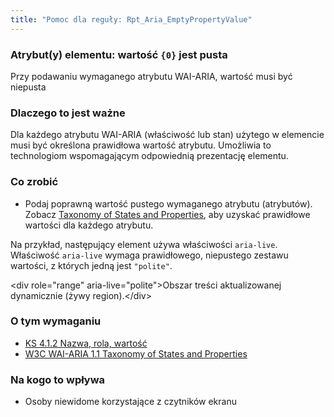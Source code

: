 ```yaml
---
title: "Pomoc dla reguły: Rpt_Aria_EmptyPropertyValue"
---
```


<div className="toolHelp">
<Row>
<Column colLg={16} colMd={8} colSm={4} className="toolHead">

### Atrybut(y) elementu: wartość `{0}` jest pusta

<div id="locLevel"></div>

Przy podawaniu wymaganego atrybutu WAI-ARIA, wartość musi być niepusta

</Column>
</Row>
<Row>
<Column colLg={11} colMd={5} colSm={4} className="toolMain">

### Dlaczego to jest ważne

Dla każdego atrybutu WAI-ARIA (właściwość lub stan) użytego w elemencie musi być określona prawidłowa wartość atrybutu. Umożliwia to technologiom wspomagającym odpowiednią prezentację elementu.

<div id="locSnippet"></div>

### Co zrobić

* Podaj poprawną wartość pustego wymaganego atrybutu (atrybutów). Zobacz [Taxonomy of States and Properties](https://www.w3.org/TR/wai-aria-1.1/#state_prop_taxonomy), aby uzyskać prawidłowe wartości dla każdego atrybutu.
 
Na przykład, następujący element używa właściwości `aria-live`. Właściwość `aria-live` wymaga prawidłowego, niepustego zestawu wartości, z których jedną jest `"polite"`.

<CodeSnippet type="single" light={true}>&lt;div role="range" aria-live="polite"&gt;Obszar treści aktualizowanej dynamicznie (żywy region).&lt;/div&gt;</CodeSnippet>

</Column>
<Column colLg={5} colMd={3} colSm={4} className="toolLeft">

### O tym wymaganiu

* [KS 4.1.2 Nazwa, rola, wartość](https://wcag.lepszyweb.pl/#name-role-value)
* [W3C WAI-ARIA 1.1 Taxonomy of States and Properties](https://www.w3.org/TR/wai-aria-1.1/#state_prop_taxonomy)

### Na kogo to wpływa

* Osoby niewidome korzystające z czytników ekranu

</Column>
</Row>
</div>

